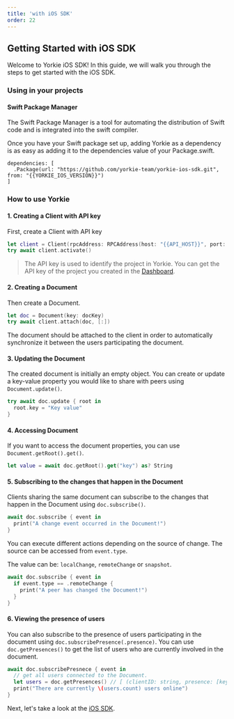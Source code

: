 ```yaml
---
title: 'with iOS SDK'
order: 22
---
```


## Getting Started with iOS SDK

Welcome to Yorkie iOS SDK! In this guide, we will walk you through the steps to get started with the iOS SDK.

### Using in your projects

#### Swift Package Manager
The Swift Package Manager is a tool for automating the distribution of Swift code and is integrated into the swift compiler.

Once you have your Swift package set up, adding Yorkie as a dependency is as easy as adding it to the dependencies value of your Package.swift.

```
dependencies: [
  .Package(url: "https://github.com/yorkie-team/yorkie-ios-sdk.git", from: "{{YORKIE_IOS_VERSION}}")
]
```

### How to use Yorkie

#### 1. Creating a Client with API key

First, create a Client with API key

```swift
let client = Client(rpcAddress: RPCAddress(host: "{{API_HOST}}", port: {{API_PORT}}), options: ClientOptions(key: "xxxxxxxxxxxxxxxxxxxx"))
try await client.activate()
```

> The API key is used to identify the project in Yorkie. You can get the API key of the project you created in the [Dashboard]({{DASHBOARD_PATH}}).

#### 2. Creating a Document

Then create a Document.

```swift
let doc = Document(key: docKey)
try await client.attach(doc, [:])
```

The document should be attached to the client in order to automatically synchronize it between the users participating the document.

#### 3. Updating the Document

The created document is initially an empty object. You can create or update a key-value property you would like to share with peers using `Document.update()`.

```swift
try await doc.update { root in
  root.key = "Key value"
}
```

#### 4. Accessing Document

If you want to access the document properties, you can use `Document.getRoot().get()`.

```swift
let value = await doc.getRoot().get("key") as? String
```

#### 5. Subscribing to the changes that happen in the Document

Clients sharing the same document can subscribe to the changes that happen in the Document using `doc.subscribe()`.

```swift
await doc.subscribe { event in
  print("A change event occurred in the Document!")
}
```

You can execute different actions depending on the source of change. The source can be accessed from `event.type`.

The value can be: `localChange`, `remoteChange` or `snapshot`.

```swift
await doc.subscribe { event in
  if event.type == .remoteChange {
    print("A peer has changed the Document!")
  }
}
```

#### 6. Viewing the presence of users

You can also subscribe to the presence of users participating in the document using `doc.subscribePresence(.presence)`. 
You can use `doc.getPresences()` to get the list of users who are currently involved in the document.

```swift
await doc.subscribePresnece { event in 
  // get all users connected to the Document.
  let users = doc.getPresences() // [ (clientID: string, presence: [key: value]), ... ]
  print("There are currently \(users.count) users online")
}
```

Next, let's take a look at the [iOS SDK](/docs/ios-sdk).
